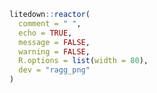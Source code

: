 ```r
litedown::reactor(
  comment = " ",
  echo = TRUE,
  message = FALSE,
  warning = FALSE,
  R.options = list(width = 80),
  dev = "ragg_png"
)
```

